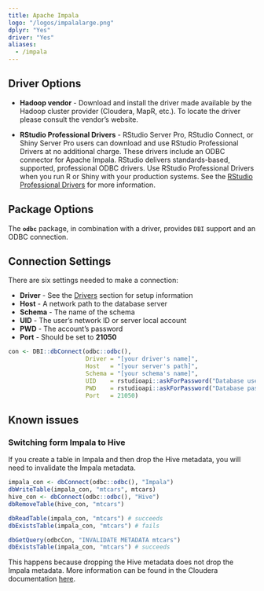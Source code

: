 ```yaml
---
title: Apache Impala
logo: "/logos/impalalarge.png"
dplyr: "Yes"
driver: "Yes"
aliases:
  - /impala
---
```


## Driver Options

- **Hadoop vendor** - Download and install the driver made available by the Hadoop cluster provider (Cloudera, MapR, etc.).  To locate the driver please consult the vendor's website. 

- **RStudio Professional Drivers** - RStudio Server Pro, RStudio Connect, or Shiny Server Pro users can download and use RStudio Professional Drivers at no additional charge. These drivers include an ODBC connector for Apache Impala.  RStudio delivers standards-based, supported, professional ODBC drivers. Use RStudio Professional Drivers when you run R or Shiny with your production systems. See the [RStudio Professional Drivers](https://www.rstudio.com/products/drivers/) for more information. 

## Package Options

The **`odbc`** package, in combination with a driver, provides `DBI` support and an ODBC connection.

## Connection Settings

There are six settings needed to make a connection:

  - **Driver** - See the [Drivers](/drivers) section for setup information 
  - **Host** - A network path to the database server
  - **Schema** - The name of the schema
  - **UID** - The user's network ID or server local account
  - **PWD** - The account's password
  - **Port** - Should be set to **21050**

```r

con <- DBI::dbConnect(odbc::odbc(),
                      Driver = "[your driver's name]",
                      Host   = "[your server's path]",
                      Schema = "[your schema's name]",
                      UID    = rstudioapi::askForPassword("Database user"),
                      PWD    = rstudioapi::askForPassword("Database password"),
                      Port   = 21050)

```

## Known issues

### Switching form Impala to Hive

If you create a table in Impala and then drop the Hive metadata, you will need to invalidate the Impala metadata.

```r
impala_con <- dbConnect(odbc::odbc(), "Impala")
dbWriteTable(impala_con, "mtcars", mtcars)
hive_con <- dbConnect(odbc::odbc(), "Hive")
dbRemoveTable(hive_con, "mtcars")

dbReadTable(impala_con, "mtcars") # succeeds
dbExistsTable(impala_con, "mtcars") # fails

dbGetQuery(odbcCon, "INVALIDATE METADATA mtcars")
dbExistsTable(impala_con, "mtcars") # succeeds
```

This happens because dropping the Hive metadata does not drop the Impala metadata. More information can be found in the Cloudera documentation [here](https://www.cloudera.com/documentation/enterprise/5-2-x/topics/impala_hadoop.html).

